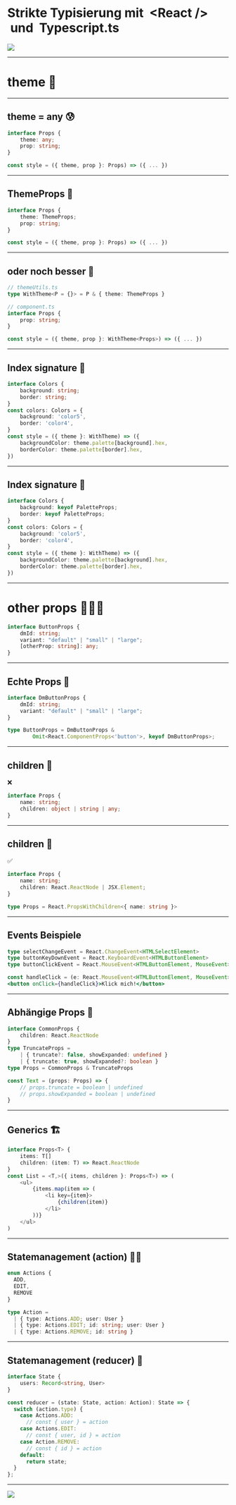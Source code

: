 

<div style={{ position: 'absolute', top: '6%' }}>
    <h1 style={{ backgroundColor: 'white', padding: '20px', borderRadius: '10px', boxShadow: 'rgba(0, 0, 0, 0.5) 0px 0px 20px 10px' }}>
        Strikte Typisierung mit&nbsp;
        <span style={{ color: '#61dafb' }}>
            &lt;React /&gt;
        </span> 
        &nbsp;und&nbsp;
        <span style={{ color: '#3178c6' }}>
            Typescript.ts 
        </span>
    </h1>
</div>

<Image src="https://media.giphy.com/media/4JVTF9zR9BicshFAb7/giphy.gif" />

---

# theme 💅

---

## theme = any 😰

```typescript
interface Props {
    theme: any;
    prop: string;
}

const style = ({ theme, prop }: Props) => ({ ... })
```

---

## ThemeProps 🥳

```typescript
interface Props {
    theme: ThemeProps;
    prop: string;
}

const style = ({ theme, prop }: Props) => ({ ... })
```

---

## oder noch besser 🚀

```typescript
// themeUtils.ts
type WithTheme<P = {}> = P & { theme: ThemeProps }

// component.ts
interface Props {
    prop: string;
}

const style = ({ theme, prop }: WithTheme<Props>) => ({ ... })
```

---

## Index signature 🧬

```typescript
interface Colors {
    background: string;
    border: string;
}
const colors: Colors = {
    background: 'color5',
    border: 'color4',
}
const style = ({ theme }: WithTheme) => ({
    backgroundColor: theme.palette[background].hex,
    borderColor: theme.palette[border].hex,
})
```

---

## Index signature 🧬

```typescript
interface Colors {
    background: keyof PaletteProps;
    border: keyof PaletteProps;
}
const colors: Colors = {
    background: 'color5',
    border: 'color4',
}
const style = ({ theme }: WithTheme) => ({
    backgroundColor: theme.palette[background].hex,
    borderColor: theme.palette[border].hex,
})
```

---

# other props 🕵🏻‍♂️

```typescript
interface ButtonProps {
    dmId: string;
    variant: "default" | "small" | "large";
    [otherProp: string]: any;
}
```

---

## Echte Props 🦄

```typescript
interface DmButtonProps {
    dmId: string;
    variant: "default" | "small" | "large";
}

type ButtonProps = DmButtonProps & 
        Omit<React.ComponentProps<'button'>, keyof DmButtonProps>;
```

---

## children 👶

❌
```typescript
interface Props {
    name: string;
    children: object | string | any;
}
```

---

## children 👶

✅
```typescript
interface Props {
    name: string;
    children: React.ReactNode | JSX.Element;
}
```

```typescript
type Props = React.PropsWithChildren<{ name: string }>
```

---

## Events Beispiele

```typescript
type selectChangeEvent = React.ChangeEvent<HTMLSelectElement>
type buttonKeyDownEvent = React.KeyboardEvent<HTMLButtonElement>
type buttonClickEvent = React.MouseEvent<HTMLButtonElement, MouseEvent>
```

```jsx
const handleClick = (e: React.MouseEvent<HTMLButtonElement, MouseEvent>) => {...}
<button onClick={handleClick}>Klick mich!</button>
```

---

## Abhängige Props 👬

```typescript
interface CommonProps {
    children: React.ReactNode
}
type TruncateProps =
    | { truncate?: false, showExpanded: undefined }
    | { truncate: true, showExpanded?: boolean }
type Props = CommonProps & TruncateProps

const Text = (props: Props) => {
    // props.truncate = boolean | undefined
    // props.showExpanded = boolean | undefined
}
```

---

## Generics 🏗

```typescript
interface Props<T> {
    items: T[]
    children: (item: T) => React.ReactNode
}
const List = <T,>({ items, children }: Props<T>) => (
    <ul>
        {items.map(item => (
            <li key={item}>
                {children(item)}
            </li>
        ))}
    </ul>
)
```

---

## Statemanagement (action) 🦸‍♀️

```typescript
enum Actions {
  ADD,
  EDIT,
  REMOVE
}

type Action =
  | { type: Actions.ADD; user: User }
  | { type: Actions.EDIT; id: string; user: User }
  | { type: Actions.REMOVE; id: string }
```

---

## Statemanagement (reducer) 🤴

```typescript
interface State {
    users: Record<string, User>
}

const reducer = (state: State, action: Action): State => {
  switch (action.type) {
    case Actions.ADD:
      // const { user } = action
    case Actions.EDIT:
      // const { user, id } = action
    case Action.REMOVE:
      // const { id } = action
    default:
      return state;
  }
};
```

---

<Image src="https://media.giphy.com/media/l4pTjOu0NsrLApt0Q/giphy.gif" />

